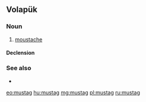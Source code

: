 ==Volapük==

===Noun===
{{vo-noun}}

# [[moustache]]

====Declension====
{{vo-decl-noun}}

===See also===
* {{l|vo|bafod}}

[[eo:mustag]]
[[hu:mustag]]
[[mg:mustag]]
[[pl:mustag]]
[[ru:mustag]]